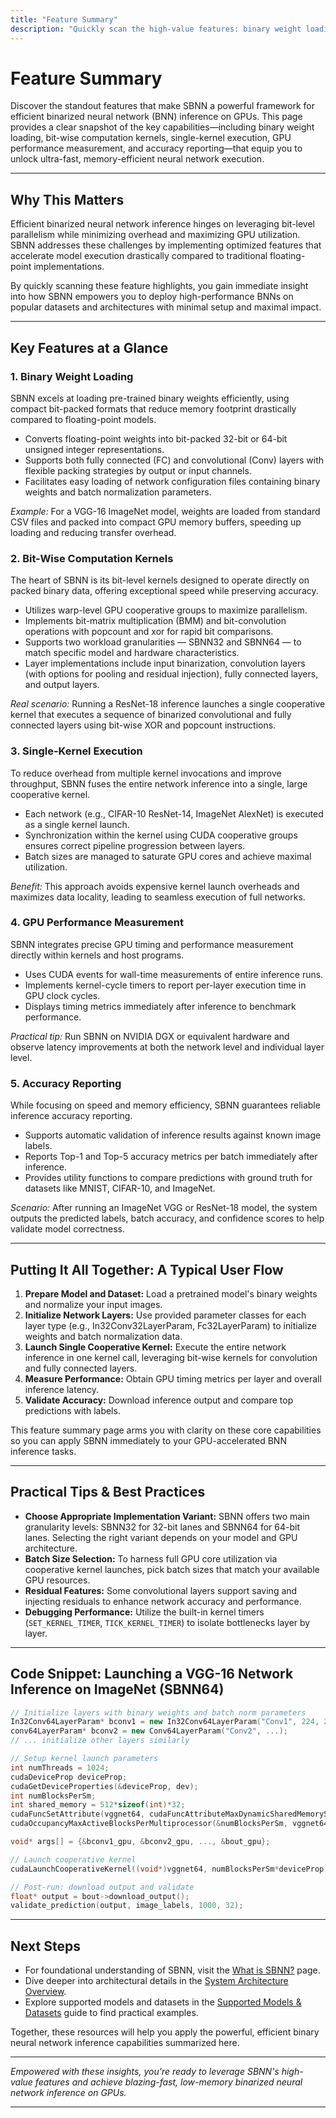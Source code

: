```yaml
---
title: "Feature Summary"
description: "Quickly scan the high-value features: binary weight loading, bit-wise computation kernels, single-kernel execution, GPU performance measurement, and accuracy reporting. Understand the key differentiators and strengths users can leverage immediately."
---
```


# Feature Summary

Discover the standout features that make SBNN a powerful framework for efficient binarized neural network (BNN) inference on GPUs. This page provides a clear snapshot of the key capabilities—including binary weight loading, bit-wise computation kernels, single-kernel execution, GPU performance measurement, and accuracy reporting—that equip you to unlock ultra-fast, memory-efficient neural network execution.

---

## Why This Matters

Efficient binarized neural network inference hinges on leveraging bit-level parallelism while minimizing overhead and maximizing GPU utilization. SBNN addresses these challenges by implementing optimized features that accelerate model execution drastically compared to traditional floating-point implementations.

By quickly scanning these feature highlights, you gain immediate insight into how SBNN empowers you to deploy high-performance BNNs on popular datasets and architectures with minimal setup and maximal impact.

---

## Key Features at a Glance

### 1. Binary Weight Loading
SBNN excels at loading pre-trained binary weights efficiently, using compact bit-packed formats that reduce memory footprint drastically compared to floating-point models.

- Converts floating-point weights into bit-packed 32-bit or 64-bit unsigned integer representations.
- Supports both fully connected (FC) and convolutional (Conv) layers with flexible packing strategies by output or input channels.
- Facilitates easy loading of network configuration files containing binary weights and batch normalization parameters.

*Example:* For a VGG-16 ImageNet model, weights are loaded from standard CSV files and packed into compact GPU memory buffers, speeding up loading and reducing transfer overhead.

### 2. Bit-Wise Computation Kernels
The heart of SBNN is its bit-level kernels designed to operate directly on packed binary data, offering exceptional speed while preserving accuracy.

- Utilizes warp-level GPU cooperative groups to maximize parallelism.
- Implements bit-matrix multiplication (BMM) and bit-convolution operations with popcount and xor for rapid bit comparisons.
- Supports two workload granularities — SBNN32 and SBNN64 — to match specific model and hardware characteristics.
- Layer implementations include input binarization, convolution layers (with options for pooling and residual injection), fully connected layers, and output layers.

*Real scenario:* Running a ResNet-18 inference launches a single cooperative kernel that executes a sequence of binarized convolutional and fully connected layers using bit-wise XOR and popcount instructions.

### 3. Single-Kernel Execution
To reduce overhead from multiple kernel invocations and improve throughput, SBNN fuses the entire network inference into a single, large cooperative kernel.

- Each network (e.g., CIFAR-10 ResNet-14, ImageNet AlexNet) is executed as a single kernel launch.
- Synchronization within the kernel using CUDA cooperative groups ensures correct pipeline progression between layers.
- Batch sizes are managed to saturate GPU cores and achieve maximal utilization.

*Benefit:* This approach avoids expensive kernel launch overheads and maximizes data locality, leading to seamless execution of full networks.

### 4. GPU Performance Measurement
SBNN integrates precise GPU timing and performance measurement directly within kernels and host programs.

- Uses CUDA events for wall-time measurements of entire inference runs.
- Implements kernel-cycle timers to report per-layer execution time in GPU clock cycles.
- Displays timing metrics immediately after inference to benchmark performance.

*Practical tip:* Run SBNN on NVIDIA DGX or equivalent hardware and observe latency improvements at both the network level and individual layer level.

### 5. Accuracy Reporting
While focusing on speed and memory efficiency, SBNN guarantees reliable inference accuracy reporting.

- Supports automatic validation of inference results against known image labels.
- Reports Top-1 and Top-5 accuracy metrics per batch immediately after inference.
- Provides utility functions to compare predictions with ground truth for datasets like MNIST, CIFAR-10, and ImageNet.

*Scenario:* After running an ImageNet VGG or ResNet-18 model, the system outputs the predicted labels, batch accuracy, and confidence scores to help validate model correctness.

---

## Putting It All Together: A Typical User Flow

1. **Prepare Model and Dataset:** Load a pretrained model's binary weights and normalize your input images.
2. **Initialize Network Layers:** Use provided parameter classes for each layer type (e.g., In32Conv32LayerParam, Fc32LayerParam) to initialize weights and batch normalization data.
3. **Launch Single Cooperative Kernel:** Execute the entire network inference in one kernel call, leveraging bit-wise kernels for convolution and fully connected layers.
4. **Measure Performance:** Obtain GPU timing metrics per layer and overall inference latency.
5. **Validate Accuracy:** Download inference output and compare top predictions with labels.

This feature summary page arms you with clarity on these core capabilities so you can apply SBNN immediately to your GPU-accelerated BNN inference tasks.

---

## Practical Tips & Best Practices

- **Choose Appropriate Implementation Variant:** SBNN offers two main granularity levels: SBNN32 for 32-bit lanes and SBNN64 for 64-bit lanes. Selecting the right variant depends on your model and GPU architecture.
- **Batch Size Selection:** To harness full GPU core utilization via cooperative kernel launches, pick batch sizes that match your available GPU resources.
- **Residual Features:** Some convolutional layers support saving and injecting residuals to enhance network accuracy and performance.
- **Debugging Performance:** Utilize the built-in kernel timers (`SET_KERNEL_TIMER`, `TICK_KERNEL_TIMER`) to isolate bottlenecks layer by layer.

---

## Code Snippet: Launching a VGG-16 Network Inference on ImageNet (SBNN64)
```cpp
// Initialize layers with binary weights and batch norm parameters
In32Conv64LayerParam* bconv1 = new In32Conv64LayerParam("Conv1", 224, 224, 3, 3, 3, 64, 32);
conv64LayerParam* bconv2 = new Conv64LayerParam("Conv2", ...);
// ... initialize other layers similarly

// Setup kernel launch parameters
int numThreads = 1024;
cudaDeviceProp deviceProp;
cudaGetDeviceProperties(&deviceProp, dev);
int numBlocksPerSm;
int shared_memory = 512*sizeof(int)*32;
cudaFuncSetAttribute(vggnet64, cudaFuncAttributeMaxDynamicSharedMemorySize, 98304);
cudaOccupancyMaxActiveBlocksPerMultiprocessor(&numBlocksPerSm, vggnet64, numThreads, shared_memory);

void* args[] = {&bconv1_gpu, &bconv2_gpu, ..., &bout_gpu};

// Launch cooperative kernel
cudaLaunchCooperativeKernel((void*)vggnet64, numBlocksPerSm*deviceProp.multiProcessorCount, numThreads, args, shared_memory);

// Post-run: download output and validate
float* output = bout->download_output();
validate_prediction(output, image_labels, 1000, 32);
```

---

## Next Steps
- For foundational understanding of SBNN, visit the [What is SBNN?](./what-is-sbnn) page.
- Dive deeper into architectural details in the [System Architecture Overview](./architecture-overview).
- Explore supported models and datasets in the [Supported Models & Datasets](./supported-models-datasets) guide to find practical examples.

Together, these resources will help you apply the powerful, efficient binary neural network inference capabilities summarized here.

---

*Empowered with these insights, you're ready to leverage SBNN's high-value features and achieve blazing-fast, low-memory binarized neural network inference on GPUs.*

---